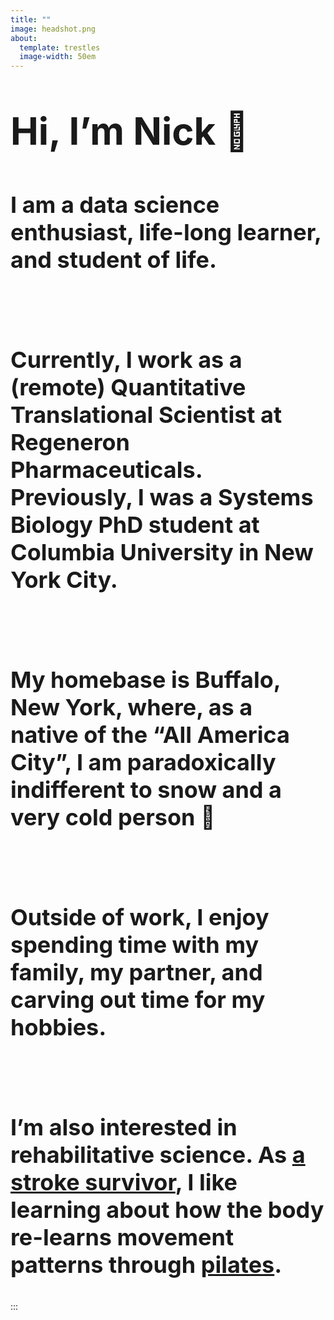 ```yaml
---
title: ""
image: headshot.png
about:
  template: trestles
  image-width: 50em
---
```


::: {.column-screen style="font-size:36px"}
<p style="font-size:60px">**Hi, I'm Nick 👋**</p>

<p>

**I am a data science enthusiast, life-long learner, and student of
life.**

\

**Currently, I work as a (remote) Quantitative Translational Scientist
at Regeneron Pharmaceuticals. Previously, I was a Systems Biology PhD
student at Columbia University in New York City.**

\

**My homebase is Buffalo, New York, where, as a native of the "All
America City", I am paradoxically indifferent to snow and a very cold
person 😬**

\

**Outside of work, I enjoy spending time with my family, my partner, and
carving out time for my hobbies.**

\

**I'm also interested in rehabilitative science. As [a stroke
survivor](https://www.wgrz.com/article/life/wny-native-continues-recovery-from-stroke/244046774),
I like learning about how the body re-learns movement patterns through
[pilates](http://www.koppelemethod.com/).**

</p>

:::
:::
